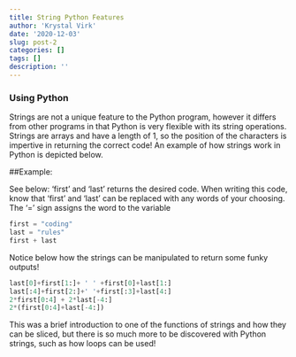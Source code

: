 ```yaml
---
title: String Python Features
author: 'Krystal Virk'
date: '2020-12-03'
slug: post-2
categories: []
tags: []
description: ''
---
```


### Using Python

Strings are not a unique feature to the Python program, however it differs from other programs in that Python is very flexible with its string operations. Strings are arrays and have a length of 1, so the position of the characters is impertive in returning the correct code! An example of how strings work in Python is depicted below.

##Example:

See below: 'first' and 'last' returns the desired code. When writing this code, know that 'first' and 'last' can be replaced with any words of your choosing. The '=' sign assigns the word to the variable
```python
first = "coding"
last = "rules"
first + last
```

Notice below how the strings can be manipulated to return some funky outputs!

```python
last[0]+first[1:]+ ' ' +first[0]+last[1:]
last[:4]+first[2:]+' '+first[:3]+last[4:]
2*first[0:4] + 2*last[-4:]
2*(first[0:4]+last[-4:])

```

This was a brief introduction to one of the functions of strings and how they can be sliced, but there is so much more to be discovered with Python strings, such as how loops can be used!
